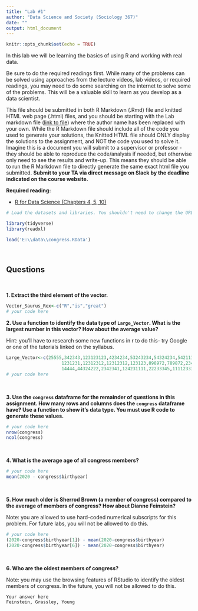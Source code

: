 ```yaml
---
title: "Lab #1"
author: "Data Science and Society (Sociology 367)"
date: ""
output: html_document
---
```


```r
knitr::opts_chunk$set(echo = TRUE)
```

In this lab we will be learning the basics of using R and working with real data.

Be sure to do the required readings first. While many of the problems can be solved using approaches from the lecture videos, lab videos, or required readings, you may need to do some searching on the internet to solve some of the problems. This will be a valuable skill to learn as you develop as a data scientist.

This file should be submitted in both R Markdown (.Rmd) file and knitted HTML web page (.html) files, and you should be starting with the Lab markdown file ([link to file](/assignments/Lab_1.Rmd)) where the author name has been replaced with your own. While the R Markdown file should include all of the code you used to generate your solutions, the Knitted HTML file should ONLY display the solutions to the assignment, and NOT the code you used to solve it. Imagine this is a document you will submit to a supervisor or professor - they should be able to reproduce the code/analysis if needed, but otherwise only need to see the results and write-up. This means they should be able to run the R Markdown file to directly generate the same exact html file you submitted. **Submit to your TA via direct message on Slack by the deadline indicated on the course website.**



**Required reading:** 

* [R for Data Science (Chapters 4, 5, 10)](https://r4ds.had.co.nz/workflow-basics.html)


```r
# Load the datasets and libraries. You shouldn't need to change the URL in the `load` function.

library(tidyverse)
library(readxl)

load('E:\\data\\congress.RData')
```
<br/>


## Questions

<br>

**1. Extract the third element of the vector.**

```r
Vector_Saurus_Rex<-c("R","is","great")
# your code here
```


**2. Use a function to identify the data type of `Large_Vector`. What is the largest number in this vector? How about the average value?**

Hint: you'll have to research some new functions in r to do this- try Google or one of the tutorials linked on the syllabus.
```r
Large_Vector<-c(25555,342343,123123123,4234234,53243234,54324234,5421111,12312312,111231,
                     1231231,12312312,12312312,123123,898972,789872,2343,23423423,2343221,23423,
                     14444,44324222,2342341,124231111,22233345,1111233333,1231231,1231231)
# your code here
```
<br>


**3. Use the `congress` dataframe for the remainder of questions in this assignment. How many rows and columns does the `congress` dataframe have? Use a function to show it's data type. You must use R code to generate these values.**

```r
# your code here
nrow(congress)
ncol(congress)
```
<br>


**4. What is the average age of all congress members?**

```r
# your code here
mean(2020 - congress$birthyear)
```
<br>


**5. How much older is Sherrod Brown (a member of congress) compared to the average of members of congress? How about Dianne Feinstein?**

Note: you are allowed to use hard-coded numerical subscripts for this problem. For future labs, you will not be allowed to do this.

```r
# your code here
(2020-congress$birthyear[1]) - mean(2020-congress$birthyear)
(2020-congress$birthyear[6]) - mean(2020-congress$birthyear)
```
<br>

**6. Who are the oldest members of congress?**

Note: you may use the browsing features of RStudio to identify the oldest members of congress. In the future, you will not be allowed to do this.
```
Your answer here
Feinstein, Grassley, Young
```
<br>
